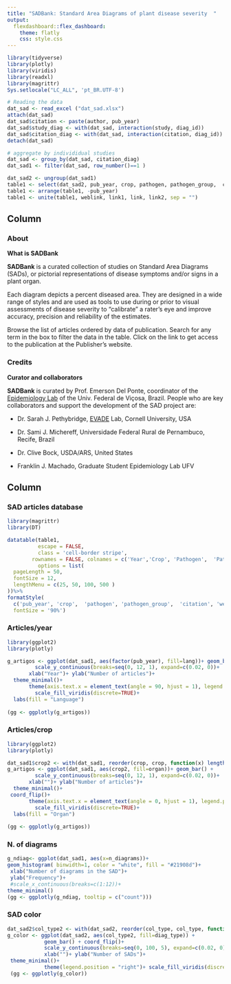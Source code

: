 ```yaml
---
title: "SADBank: Standard Area Diagrams of plant disease severity  "
output: 
  flexdashboard::flex_dashboard:
    theme: flatly
    css: style.css
---
```


<script src="https://use.fontawesome.com/682f97eaed.js"></script>


```r
library(tidyverse)
library(plotly)
library(viridis)
library(readxl)
library(magrittr)
Sys.setlocale("LC_ALL", 'pt_BR.UTF-8')
```


```r
# Reading the data 
dat_sad <- read_excel ("dat_sad.xlsx")
attach(dat_sad)
dat_sad$citation <- paste(author, pub_year)
dat_sad$study_diag <- with(dat_sad, interaction(study, diag_id))
dat_sad$citation_diag <- with(dat_sad, interaction(citation, diag_id))
detach(dat_sad)

# aggregate by individidual studies
dat_sad <- group_by(dat_sad, citation_diag)
dat_sad1 <- filter(dat_sad, row_number()==1 )
```

```r
dat_sad2 <- ungroup(dat_sad1)
table1 <- select(dat_sad2, pub_year, crop, pathogen, pathogen_group,  citation, link1, link, link2)
table1 <- arrange(table1, -pub_year)
table1 <- unite(table1, weblink, link1, link, link2, sep = "")

```







Column {.tabset data-width=350px}
----------------------------------



### About
<b class=rev>What is SADBank</b>

**SAD<i class="fa fa-leaf" aria-hidden="true"></i>Bank** is a curated collection of studies on Standard Area Diagrams (SADs), or pictorial representations of disease symptoms and/or signs in a plant organ. 

Each diagram depicts a percent diseased area. They are designed in a wide range of styles and are used as tools to use during or prior to visual assessments of disease severity to “calibrate” a rater’s eye and improve accuracy, precision and reliability of the estimates. 

Browse the list of articles ordered by data of publication. Search for any term in the box to filter the data in the table. Click on the link to get access to the publication at the Publisher's website.




### <i class="fa fa-user" aria-hidden="true"></i> Credits

<b class=rev>Curator and collaborators</b>

**SAD<i class="fa fa-leaf" aria-hidden="true"></i>Bank** is curated by Prof. Emerson Del Ponte, coordinator of the [Epidemiology Lab](http://www.dfp.ufv.br/epidemiology) of the Univ. Federal de Viçosa, Brazil. People who are key collaborators and support the development of the SAD project are:

- Dr. Sarah J. Pethybridge, [EVADE](http://evade.pppmb.cals.cornell.edu) Lab, Cornell University, USA

- Dr. Sami J. Michereff, Universidade Federal Rural de Pernambuco, Recife, Brazil

- Dr. Clive Bock, USDA/ARS, United States

- Franklin J. Machado, Graduate Student Epidemiology Lab UFV


Column {.tabset data-width=800px}
----------------------------------

### <i class="fa fa-table" aria-hidden="true"></i> SAD articles database


```r
library(magrittr)
library(DT)

datatable(table1, 
          escape = FALSE,
          class = 'cell-border stripe',
        rownames = FALSE, colnames = c('Year','Crop', 'Pathogen',  'Pathogen group', 'citation', 'Ref'), 
          options = list(
  pageLength = 50,
  fontSize = 12,
  lengthMenu = c(25, 50, 100, 500 )
))%>%
formatStyle(
  c('pub_year', 'crop',  'pathogen', 'pathogen_group',  'citation', 'weblink'),
  fontSize = '90%')

```







### <i class="fa fa-bar-chart" aria-hidden="true"></i> Articles/year


```r
library(ggplot2)
library(plotly)

g_artigos <- ggplot(dat_sad1, aes(factor(pub_year), fill=lang))+ geom_bar() +
         scale_y_continuous(breaks=seq(0, 12, 1), expand=c(0.02, 0))+
       xlab("Year")+ ylab("Number of articles")+
  theme_minimal()+
       theme(axis.text.x = element_text(angle = 90, hjust = 1), legend.position="right")+
         scale_fill_viridis(discrete=TRUE)+
  labs(fill = "Language")
      
(gg <- ggplotly(g_artigos))
``` 

### <i class="fa fa-bar-chart" aria-hidden="true"></i> Articles/crop


```r
library(ggplot2)
library(plotly)

dat_sad1$crop2 <- with(dat_sad1, reorder(crop, crop, function(x) length(x)))
g_artigos <- ggplot(dat_sad1, aes(crop2, fill=organ))+ geom_bar() +
         scale_y_continuous(breaks=seq(0, 12, 1), expand=c(0.02, 0))+
       xlab("")+ ylab("Number of articles")+
  theme_minimal()+
 coord_flip()+
       theme(axis.text.x = element_text(angle = 0, hjust = 1), legend.position="right")+
         scale_fill_viridis(discrete=TRUE)+
  labs(fill = "Organ")
      
(gg <- ggplotly(g_artigos))
``` 






### <i class="fa fa-bar-chart" aria-hidden="true"></i> N. of diagrams
```r


g_ndiag<- ggplot(dat_sad1, aes(x=n_diagrams))+
geom_histogram( binwidth=1, color = "white", fill = "#21908d")+ 
 xlab("Number of diagrams in the SAD")+
 ylab("Frequency")+
 #scale_x_continuous(breaks=c(1:12))+
theme_minimal()
(gg <- ggplotly(g_ndiag, tooltip = c("count")))
```

### <i class="fa fa-bar-chart" aria-hidden="true"></i> SAD color

```r
dat_sad2$col_type2 <- with(dat_sad2, reorder(col_type, col_type, function(x) length(x)))
g_color <- ggplot(dat_sad2, aes(col_type2, fill=diag_type)) +
            geom_bar() + coord_flip()+
            scale_y_continuous(breaks=seq(0, 100, 5), expand=c(0.02, 0))+
            xlab("")+ ylab("Number of SADs")+
 theme_minimal()+
            theme(legend.position = "right")+ scale_fill_viridis(discrete = TRUE)
 (gg <- ggplotly(g_color))
```


